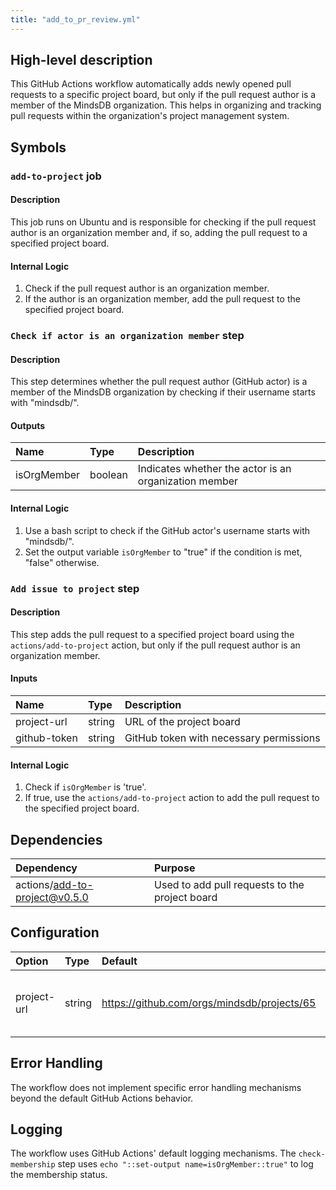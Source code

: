 ```yaml
---
title: "add_to_pr_review.yml"
---
```


## High-level description
This GitHub Actions workflow automatically adds newly opened pull requests to a specific project board, but only if the pull request author is a member of the MindsDB organization. This helps in organizing and tracking pull requests within the organization's project management system.

## Symbols

### `add-to-project` job
#### Description
This job runs on Ubuntu and is responsible for checking if the pull request author is an organization member and, if so, adding the pull request to a specified project board.

#### Internal Logic
1. Check if the pull request author is an organization member.
2. If the author is an organization member, add the pull request to the specified project board.

### `Check if actor is an organization member` step
#### Description
This step determines whether the pull request author (GitHub actor) is a member of the MindsDB organization by checking if their username starts with "mindsdb/".

#### Outputs
| Name | Type | Description |
|:-----|:-----|:------------|
| isOrgMember | boolean | Indicates whether the actor is an organization member |

#### Internal Logic
1. Use a bash script to check if the GitHub actor's username starts with "mindsdb/".
2. Set the output variable `isOrgMember` to "true" if the condition is met, "false" otherwise.

### `Add issue to project` step
#### Description
This step adds the pull request to a specified project board using the `actions/add-to-project` action, but only if the pull request author is an organization member.

#### Inputs
| Name | Type | Description |
|:-----|:-----|:------------|
| project-url | string | URL of the project board |
| github-token | string | GitHub token with necessary permissions |

#### Internal Logic
1. Check if `isOrgMember` is 'true'.
2. If true, use the `actions/add-to-project` action to add the pull request to the specified project board.

## Dependencies
| Dependency | Purpose |
|:-----------|:--------|
| actions/add-to-project@v0.5.0 | Used to add pull requests to the project board |

## Configuration
| Option | Type | Default | Description |
|:-------|:-----|:--------|:------------|
| project-url | string | https://github.com/orgs/mindsdb/projects/65 | URL of the project board to add pull requests to |

## Error Handling
The workflow does not implement specific error handling mechanisms beyond the default GitHub Actions behavior.

## Logging
The workflow uses GitHub Actions' default logging mechanisms. The `check-membership` step uses `echo "::set-output name=isOrgMember::true"` to log the membership status.